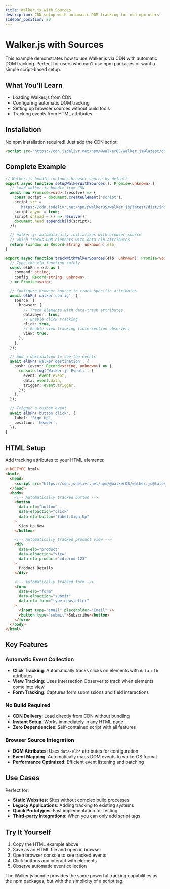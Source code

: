 ```yaml
---
title: Walker.js with Sources
description: CDN setup with automatic DOM tracking for non-npm users
sidebar_position: 20
---
```


# Walker.js with Sources

This example demonstrates how to use Walker.js via CDN with automatic DOM
tracking. Perfect for users who can't use npm packages or want a simple
script-based setup.

## What You'll Learn

- Loading Walker.js from CDN
- Configuring automatic DOM tracking
- Setting up browser sources without build tools
- Tracking events from HTML attributes

## Installation

No npm installation required! Just add the CDN script:

```html
<script src="https://cdn.jsdelivr.net/npm/@walkerOS/walker.js@latest/dist/index.browser.js"></script>
```

## Complete Example

```typescript
// Walker.js bundle includes browser source by default
export async function setupWalkerWithSources(): Promise<unknown> {
  // Load walker.js bundle from CDN
  await new Promise<void>((resolve) => {
    const script = document.createElement('script');
    script.src =
      'https://cdn.jsdelivr.net/npm/@walkerOS/walker.js@latest/dist/index.browser.js';
    script.async = true;
    script.onload = () => resolve();
    document.head.appendChild(script);
  });

  // Walker.js automatically initializes with browser source
  // which tracks DOM elements with data-elb attributes
  return (window as Record<string, unknown>).elb;
}

export async function trackWithWalkerSources(elb: unknown): Promise<void> {
  // Type the elb function safely
  const elbFn = elb as (
    command: string,
    config: Record<string, unknown>,
  ) => Promise<void>;

  // Configure browser source to track specific attributes
  await elbFn('walker config', {
    source: {
      browser: {
        // Track elements with data-track attributes
        dataLayer: true,
        // Enable click tracking
        click: true,
        // Enable view tracking (intersection observer)
        view: true,
      },
    },
  });

  // Add a destination to see the events
  await elbFn('walker destination', {
    push: (event: Record<string, unknown>) => {
      console.log('Walker.js Event:', {
        event: event.event,
        data: event.data,
        trigger: event.trigger,
      });
    },
  });

  // Trigger a custom event
  await elbFn('button click', {
    label: 'Sign Up',
    position: 'header',
  });
}
```

## HTML Setup

Add tracking attributes to your HTML elements:

```html
<!DOCTYPE html>
<html>
  <head>
    <script src="https://cdn.jsdelivr.net/npm/@walkerOS/walker.js@latest/dist/index.browser.js"></script>
  </head>
  <body>
    <!-- Automatically tracked button -->
    <button
      data-elb="button"
      data-elbaction="click"
      data-elb-button="label:Sign Up"
    >
      Sign Up Now
    </button>

    <!-- Automatically tracked product view -->
    <div
      data-elb="product"
      data-elbaction="view"
      data-elb-product="id:prod-123"
    >
      Product Details
    </div>

    <!-- Automatically tracked form -->
    <form
      data-elb="form"
      data-elbaction="submit"
      data-elb-form="type:newsletter"
    >
      <input type="email" placeholder="Email" />
      <button type="submit">Subscribe</button>
    </form>
  </body>
</html>
```

## Key Features

### Automatic Event Collection

- **Click Tracking**: Automatically tracks clicks on elements with `data-elb`
  attributes
- **View Tracking**: Uses Intersection Observer to track when elements come into
  view
- **Form Tracking**: Captures form submissions and field interactions

### No Build Required

- **CDN Delivery**: Load directly from CDN without bundling
- **Instant Setup**: Works immediately in any HTML page
- **Zero Dependencies**: Self-contained script with all features

### Browser Source Integration

- **DOM Attributes**: Uses `data-elb*` attributes for configuration
- **Event Mapping**: Automatically maps DOM events to walkerOS format
- **Performance Optimized**: Efficient event listening and batching

## Use Cases

Perfect for:

- **Static Websites**: Sites without complex build processes
- **Legacy Applications**: Adding tracking to existing systems
- **Quick Prototypes**: Fast implementation for testing
- **Third-party Integrations**: When you can only add script tags

## Try It Yourself

1. Copy the HTML example above
2. Save as an HTML file and open in browser
3. Open browser console to see tracked events
4. Click buttons and interact with elements
5. Observe automatic event collection

The Walker.js bundle provides the same powerful tracking capabilities as the npm
packages, but with the simplicity of a script tag.
